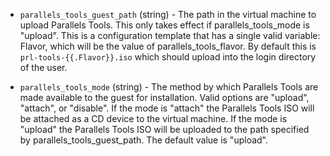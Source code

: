 <!-- Code generated from the comments of the ToolsConfig struct in builder/parallels/common/tools_config.go; DO NOT EDIT MANUALLY -->

-   `parallels_tools_guest_path` (string) - The path in the virtual machine to
    upload Parallels Tools. This only takes effect if parallels_tools_mode
    is "upload". This is a configuration
    template that has a single
    valid variable: Flavor, which will be the value of
    parallels_tools_flavor. By default this is `prl-tools-{{.Flavor}}.iso`
    which should upload into the login directory of the user.
    
-   `parallels_tools_mode` (string) - The method by which Parallels Tools are
    made available to the guest for installation. Valid options are "upload",
    "attach", or "disable". If the mode is "attach" the Parallels Tools ISO will
    be attached as a CD device to the virtual machine. If the mode is "upload"
    the Parallels Tools ISO will be uploaded to the path specified by
    parallels_tools_guest_path. The default value is "upload".
    